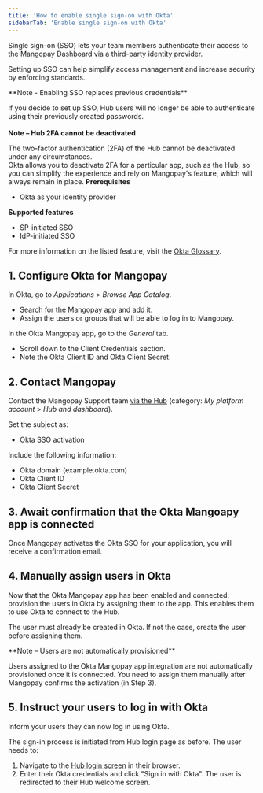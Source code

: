 ```yaml
---
title: 'How to enable single sign-on with Okta'
sidebarTab: 'Enable single sign-on with Okta'
---
```

Single sign-on (SSO) lets your team members authenticate their access to the Mangopay Dashboard via a third-party identity provider.  

Setting up SSO can help simplify access management and increase security by enforcing standards.  

<Note>  
**Note - Enabling SSO replaces previous credentials** 
  
If you decide to set up SSO, Hub users will no longer be able to authenticate using their previously created passwords.  
</Note>  
<Note>
**Note – Hub 2FA cannot be deactivated**

The two-factor authentication (2FA) of the Hub cannot be deactivated under any circumstances.\
Okta allows you to deactivate 2FA for a particular app, such as the Hub, so you can simplify the experience and rely on Mangopay's feature, which will always remain in place.
</Note>
<Info>
**Prerequisites**

- Okta as your identity provider 

**Supported features**

- SP-initiated SSO
- IdP-initiated SSO

For more information on the listed feature, visit the [Okta Glossary](https://help.okta.com/oie/en-us/content/topics/reference/glossary.htm?cshid=ext_glossary).
</Info>

## 1. Configure Okta for Mangopay  

In Okta, go to _Applications_ > _Browse App Catalog_.  

- Search for the Mangopay app and add it.  
- Assign the users or groups that will be able to log in to Mangopay.  

In the Okta Mangopay app, go to the _General_ tab.  

- Scroll down to the Client Credentials section.
- Note the Okta Client ID and Okta Client Secret.

## 2. Contact Mangopay  

Contact the Mangopay Support team [via the Hub](https://hub.mangopay.com/) (category: _My platform account_ > _Hub and dashboard_).

Set the subject as:

- Okta SSO activation

Include the following information:  
- Okta domain (example.okta.com)  
- Okta Client ID  
- Okta Client Secret  

## 3. Await confirmation that the Okta Mangoapy app is connected 

Once Mangopay activates the Okta SSO for your application, you will receive a confirmation email.

## 4. Manually assign users in Okta 

Now that the Okta Mangopay app has been enabled and connected, provision the users in Okta by assigning them to the app. This enables them to use Okta to connect to the Hub.

The user must already be created in Okta. If not the case, create the user before assigning them.

<Note>
**Note – Users are not automatically provisioned** 

Users assigned to the Okta Mangopay app integration are not automatically provisioned once it is connected. You need to assign them manually after Mangopay confirms the activation (in Step 3).
</Note>

## 5. Instruct your users to log in with Okta

Inform your users they can now log in using Okta.

The sign-in process is initiated from Hub login page as before. The user needs to:

1. Navigate to the [Hub login screen](https://hub.mangopay.com/) in their browser.
2. Enter their Okta credentials and click "Sign in with Okta". The user is redirected to their Hub welcome screen.